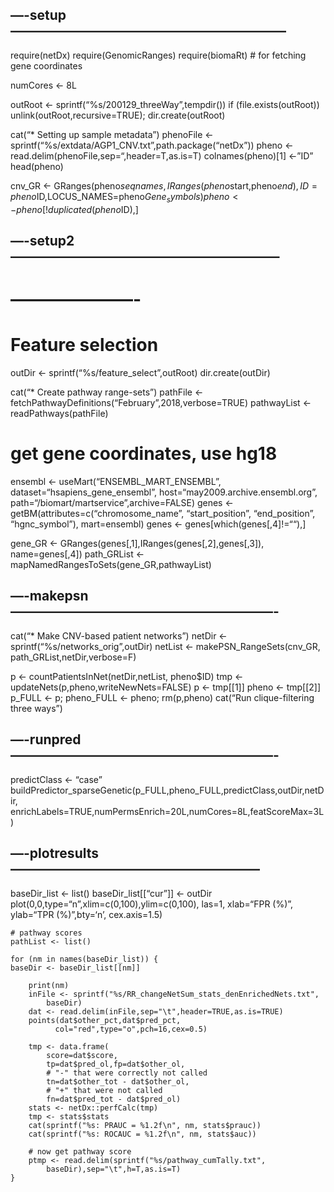 ## ----setup---------------------------------------------------------------
require(netDx)
require(GenomicRanges)
require(biomaRt) # for fetching gene coordinates

numCores	<- 8L 

outRoot <- sprintf("%s/200129_threeWay",tempdir())
if (file.exists(outRoot)) unlink(outRoot,recursive=TRUE); dir.create(outRoot)

cat("* Setting up sample metadata\n")
phenoFile <- sprintf("%s/extdata/AGP1_CNV.txt",path.package("netDx"))
pheno   <- read.delim(phenoFile,sep="\t",header=T,as.is=T)
colnames(pheno)[1] <- "ID"
head(pheno)

cnv_GR    <- GRanges(pheno$seqnames,IRanges(pheno$start,pheno$end),
                        ID=pheno$ID,LOCUS_NAMES=pheno$Gene_symbols)
pheno <- pheno[!duplicated(pheno$ID),]


## ----setup2--------------------------------------------------------------
# ----------------------
# Feature selection
outDir <- sprintf("%s/feature_select",outRoot)
dir.create(outDir)

cat("* Create pathway range-sets\n")
pathFile <- fetchPathwayDefinitions("February",2018,verbose=TRUE)
pathwayList <- readPathways(pathFile)

# get gene coordinates, use hg18
ensembl <- useMart("ENSEMBL_MART_ENSEMBL",
	dataset="hsapiens_gene_ensembl",
	host="may2009.archive.ensembl.org",
	path="/biomart/martservice",archive=FALSE)
genes <- getBM(attributes=c("chromosome_name",
		"start_position",
		"end_position",
		"hgnc_symbol"),
	mart=ensembl)
genes <- genes[which(genes[,4]!=""),]

gene_GR     <- GRanges(genes[,1],IRanges(genes[,2],genes[,3]),
   name=genes[,4])
path_GRList <- mapNamedRangesToSets(gene_GR,pathwayList)


## ----makepsn-------------------------------------------------------------
cat("* Make CNV-based patient networks\n")
netDir <- sprintf("%s/networks_orig",outDir)
netList <- makePSN_RangeSets(cnv_GR, path_GRList,netDir,verbose=F)

p 	<- countPatientsInNet(netDir,netList, pheno$ID)
tmp	<- updateNets(p,pheno,writeNewNets=FALSE)
p		<- tmp[[1]]
pheno	<- tmp[[2]] 
p_FULL <- p; pheno_FULL <- pheno; rm(p,pheno)
cat("\n* Run clique-filtering three ways\n")


## ----runpred-------------------------------------------------------------
predictClass	<- "case"
buildPredictor_sparseGenetic(p_FULL,pheno_FULL,predictClass,outDir,netDir,
			enrichLabels=TRUE,numPermsEnrich=20L,numCores=8L,featScoreMax=3L)

## ----plotresults---------------------------------------------------------
baseDir_list <- list()
baseDir_list[["cur"]] <- outDir
	plot(0,0,type="n",xlim=c(0,100),ylim=c(0,100),
		las=1, xlab="FPR (%)", ylab="TPR (%)",bty='n',
		cex.axis=1.5)
	
	# pathway scores
	pathList <- list()
	
	for (nm in names(baseDir_list)) {
	baseDir <- baseDir_list[[nm]]

		print(nm)
		inFile <- sprintf("%s/RR_changeNetSum_stats_denEnrichedNets.txt",	
			baseDir)
		dat	<- read.delim(inFile,sep="\t",header=TRUE,as.is=TRUE)
		points(dat$other_pct,dat$pred_pct,
			  col="red",type="o",pch=16,cex=0.5)
	
		tmp <- data.frame(	
			score=dat$score,
			tp=dat$pred_ol,fp=dat$other_ol,
			# "-" that were correctly not called
			tn=dat$other_tot - dat$other_ol,
			# "+" that were not called 
			fn=dat$pred_tot - dat$pred_ol) 
		stats <- netDx::perfCalc(tmp)
		tmp <- stats$stats
		cat(sprintf("%s: PRAUC = %1.2f\n", nm, stats$prauc))
		cat(sprintf("%s: ROCAUC = %1.2f\n", nm, stats$auc))

		# now get pathway score
		ptmp <- read.delim(sprintf("%s/pathway_cumTally.txt",
			baseDir),sep="\t",h=T,as.is=T)
	}
